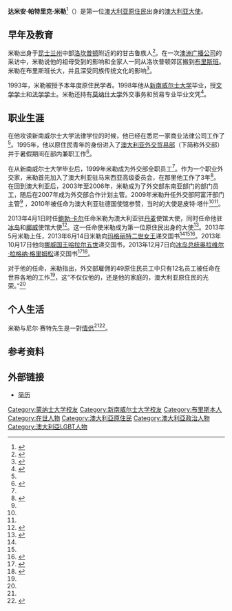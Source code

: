 {{Infobox person
| name        = 达米安·米勒<br/>Damien Miller
| image       = Damien Miller (1).jpg
| alt         =
| caption     = 达米安·帕特里克·米勒<br/>Damien Patrick Miller
| birth_date  = <!-- {{Birth date and age|YYYY|MM|DD}} or {{Birth-date and age|birth date†}} -->
| birth_place =
| death_date  = <!-- {{Death date and age|YYYY|MM|DD|YYYY|MM|DD}} or {{Death-date and age|death date†|birth date†}} -->
| death_place =
| nationality = {{AUS}}
| other_names =
| occupation  = [[外交官|外交官]]
| known_for   =
}}

'''达米安·帕特里克·米勒'''<ref>{{cite web|title=Diplomatic List 2014|url=http://um.dk/ftp-upload/copenhagen-diplomatic-list.docx|publisher=Ministry of Foreign Affairs (Denmark)|accessdate=3 July 2014|page=13|date=2014}}</ref>（{{Lang-en|'''Damien Patrick Miller'''}}）是第一位[[澳大利亚原住民|澳大利亚原住民]]出身的[[澳大利亚|澳大利亚]][[大使|大使]]。

== 早年及教育 ==

米勒出身于[[昆士兰州|昆士兰州]]中部[[洛坎普顿|洛坎普顿]]附近的{{Link-en|摩根山区|Mount Morgan, Queensland}}的甘古鲁族人<ref>{{cite news |title=Damien Miller to be first Aboriginal Ambassador |url=http://www.koorimail.com.au/miller-appointed-first-aboriginal-ambassador/ |accessdate=3 July 2014 |publisher=Koori Mail |archiveurl=https://www.webcitation.org/6QnDcMCDz?url=http://www.koorimail.com.au/miller-appointed-first-aboriginal-ambassador/ |archivedate=2014-07-03 |deadurl=yes }}</ref>。在一次[[澳洲广播公司|澳洲广播公司]]的采访中，米勒说他的祖母受到{{Link-en|1897年原住民保护和限制鸦片买卖法案|Aboriginals Protection and Restriction of the Sale of Opium Act 1897}}的影响和全家人一同从洛坎普顿郊区搬到[[布里斯班|布里斯班]]。米勒在布里斯班长大，并且深受同族传统文化的影响<ref name=abcbreakfast>{{cite news |title=First indigenous Australian appointed head of an overseas mission |url=http://www.abc.net.au/news/2013-04-11/first-indigenous-australian-appointed-head-of-an/4623038 |accessdate=3 July 2014 |work=ABC News Breakfast |publisher=[[Australian_Broadcasting_Corporation|Australian Broadcasting Corporation]] |date=11 April 2013 |archiveurl=https://www.webcitation.org/6QnETqoyk?url=http://www.abc.net.au/news/2013-04-11/first-indigenous-australian-appointed-head-of-an/4623038 |archivedate=2014-07-03 |deadurl=yes }}</ref>。

1993年，米勒被{{Link-en|全国原住民和岛民日纪念活动委员会|NAIDOC}}授予本年度原住民学者。1998年他从[[新南威尔士大学|新南威尔士大学]]毕业，授[[文学学士|文学学士]]和[[法学学士|法学学士]]。米勒还持有[[莫纳什大学|莫纳什大学]]外交事务和贸易专业毕业文凭<ref name="unsw">{{cite news |title=In Profile: Damien Miller (BA LLB 98) |url=http://www.law.unsw.edu.au/news/2013/05/profile-damien-miller-ba-llb-98 |accessdate=3 July 2014 |publisher=University of New South Wales |date=7 May 2013 |archiveurl=https://www.webcitation.org/6QmTW7GCc?url=http://www.law.unsw.edu.au/news/2013/05/profile-damien-miller-ba-llb-98 |archivedate=2014-07-03 |deadurl=yes }}</ref>。

== 职业生涯 ==

在他攻读新南威尔士大学法律学位的时候，他已经在悉尼一家商业法律公司工作了<ref name=friendship />。1995年，他以原住民青年的身份进入了[[澳大利亚外交贸易部|澳大利亚外交贸易部]]（下简称外交部）并于暑假期间在部内兼职工作<ref name=worldtoday>{{cite news |last1=Woodley |first1=Naomi |title=Damien Miller to become first Indigenous Head of Mission |url=http://www.abc.net.au/worldtoday/content/2013/s3727763.htm |accessdate=3 July 2014 |work=The World Today |publisher=[[Australian_Broadcasting_Corporation|Australian Broadcasting Corporation]] |date=2 April 2013 |archiveurl=https://www.webcitation.org/6QnLmpvXt?url=http://www.abc.net.au/worldtoday/content/2013/s3727763.htm |archivedate=2014-07-03 |deadurl=yes }}</ref>。

在从新南威尔士大学毕业后，1999年米勒成为外交部全职员工<ref name=unsw />。作为一个职业外交家，米勒首先加入了澳大利亚驻马来西亚高级委员会，在那里他工作了3年<ref name=folketinget>{{cite news |title=Arctic Shipping Routes & Economic Developments |url=http://www.ft.dk/samling/20131/almdel/eru/bilag/73/1302799/index.htm |accessdate=3 July 2014 |publisher=Folketinget |date=25 November 2013 |archiveurl=https://www.webcitation.org/6QnRfD1Vh?url=http://www.ft.dk/samling/20131/almdel/eru/bilag/73/1302799/index.htm |archivedate=2014-07-03 |deadurl=yes }}</ref>。在回到澳大利亚后，2003年至2006年，米勒成为了外交部东南亚部门的部门员工，随后在2007年成为外交部合作计划主管。2009年米勒升任外交部阿富汗部门主管<ref name=folketinget /> ，2010年被任命为澳大利亚驻德国使馆参赞，当时的大使是皮特·塔什<ref name="bobcarr" /><ref name=folketinget />。

2013年4月1日时任{{Link-en|澳大利亚外交部长|Minister for Foreign Affairs (Australia)}}[[鲍勃·卡尔|鲍勃·卡尔]]任命米勒为澳大利亚驻[[丹麦|丹麦]]使馆大使，同时任命他驻[[冰岛|冰岛]]和[[挪威|挪威]]使馆大使<ref name="bobcarr">{{cite news |title=Ambassador to Denmark |url=http://foreignminister.gov.au/releases/2013/bc_mr_130401.html |accessdate=29 June 2014 |publisher=Foreign Minister of Australia |date=1 April 2013 |archiveurl=https://www.webcitation.org/6QhDm6Puz?url=http://foreignminister.gov.au/releases/2013/bc_mr_130401.html |archivedate=2014-06-29 |deadurl=yes }}</ref>。这一任命使米勒成为第一位原住民出身的大使<ref name="adelaidenow">{{cite news |title=Indigenous Aussie is ambassador to Denmark |url=http://www.adelaidenow.com.au/news/national/denmark-posting-for-first-indiginous-envoy/story-e6frea7l-1226610389674 |accessdate=3 July 2014 |work=The Advertiser |agency=Australian Associated Press |date=1 April 2013 |archiveurl=https://www.webcitation.org/6QmSEeMec?url=http://www.adelaidenow.com.au/news/national/denmark-posting-for-first-indiginous-envoy/story-e6frea7l-1226610389674?nk=47989fd478f2ecb3530476048b3151fc |archivedate=2014-07-03 |deadurl=yes }}</ref>。2013年5月米勒上任，2013年6月14日米勒向[[玛格丽特二世_(丹麦)|玛格丽特二世女王]]递交国书<ref name=friendship /><ref name=adelaidenow /><ref>{{cite web |title=List of Ambassadors presenting their credentials 14 June 2013 |url=http://um.dk/en/about-us/the-protocol-department/news/newslist/newsdisplaypage.aspx?newsID=E0A783AC-8C71-4857-9469-0FF6114C4BF1 |publisher=Ministry of Foreign Affairs (Denmark) |accessdate=29 June 2014 |archiveurl=https://www.webcitation.org/6QhE6Fqba?url=http://um.dk/en/about-us/the-protocol-department/news/newslist/newsdisplaypage.aspx?newsID=E0A783AC-8C71-4857-9469-0FF6114C4BF1 |archivedate=2014-06-29 |date=24 June 2013 |deadurl=yes }}</ref>。2013年10月17日他向[[挪威|挪威]][[国王|国王]][[哈拉尔五世|哈拉尔五世]]递交国书，2013年12月7日向[[冰岛总统列表|冰岛总统]][[奥拉维尔·拉格纳·格里姆松|奥拉维尔·拉格纳·格里姆松]]递交国书<ref>{{cite web |title=Oslo Diplomatic List |url=http://www.regjeringen.no/upload/UD/Vedlegg/Protokoll/ODL130514.pdf |publisher=Ministry of Foreign Affairs (Norway) |accessdate=3 July 2014 |archiveurl=https://www.webcitation.org/6Qmjf4ZYm?url=http://www.regjeringen.no/upload/UD/Vedlegg/Protokoll/ODL130514.pdf |archivedate=2014-07-03 |page=9 |date=13 May 2014 |deadurl=yes }}</ref><ref name="iceland">{{cite web |title=Diplomatic and consular list |url=http://www.mfa.is/media/utn-pdf-skjol/Diplomatic-list---Dec-2013.pdf |publisher=Ministry of Foreign Affairs (Iceland) |accessdate=3 July 2014 |archiveurl=https://www.webcitation.org/6QmiLrRiu?url=http://www.mfa.is/media/utn-pdf-skjol/Diplomatic-list---Dec-2013.pdf |archivedate=2014-07-03 |location=Reykjavík |page=10 |deadurl=yes }}</ref>。

对于他的任命，米勒指出，外交部雇佣的49原住民员工中只有12名员工被任命在世界各地的{{Link-en|澳大利亚使馆|List of diplomatic missions of Australia}}工作<ref name=worldtoday />，这“不仅仅他的，还是他的家庭的，澳大利亚原住民的光荣。”<ref name=unsw />

== 个人生活 ==

米勒与尼尔·赛特先生是一對[[情侣|情侣]]<ref name="iceland" /><ref name=friendship>{{cite news |title=Australiens Ambassadør i Danmark / Australia’s Ambassador in Denmark |url=http://venskabsforening-danz.dk/danz/images/DownUnder_aug_2013.pdf |accessdate=3 July 2014 |work=Down Under |issue=6 |publisher=Friendship Society of Australia, New Zealand and Denmark |date=August 2013 |archiveurl=https://www.webcitation.org/6Qn9y8XFv?url=http://venskabsforening-danz.dk/danz/images/DownUnder_aug_2013.pdf |archivedate=2014-07-03 |page=19 |language=da,en|deadurl=yes }}</ref>。

== 参考资料 ==
{{reflist}}

== 外部链接 ==
{{Commons category|Damien Miller}}
*[https://web.archive.org/web/20140327042713/http://dfat.gov.au/homs/dk.html 简历]

{{DEFAULTSORT:Miller, Damien}}
[[Category:蒙纳士大学校友|Category:蒙纳士大学校友]]
[[Category:新南威尔士大学校友|Category:新南威尔士大学校友]]
[[Category:布里斯本人|Category:布里斯本人]]
[[Category:在世人物|Category:在世人物]]
[[Category:澳大利亞原住民|Category:澳大利亞原住民]]
[[Category:澳大利亞政治人物|Category:澳大利亞政治人物]]
[[Category:澳大利亞LGBT人物|Category:澳大利亞LGBT人物]]